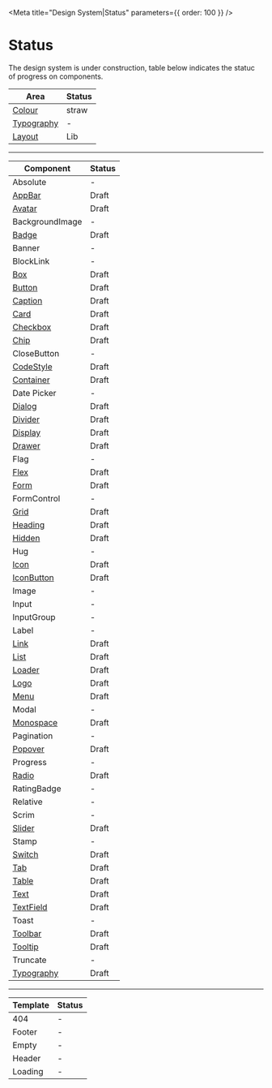 
<Meta title="Design System|Status" parameters={{ order: 100 }} />

# Status

The design system is under construction, table below indicates the statuc of progress on components.

| Area                                                                       | Status |
| -------------------------------------------------------------------------- | ------ |
| [Colour](/components/?path=/docs/design-system-colour--page)               | straw  |
| [Typography](/components/?path=/docs/design-system-typography--typography) | -      |
| [Layout](https://github.com/commitd/layout)                                | Lib    |

---

| Component                                                                  | Status |
| -------------------------------------------------------------------------- | ------ |
| Absolute                                                                   | -      |
| [AppBar](/components/?path=/docs/components-appbar--default-story)         | Draft  |
| [Avatar](/components/?path=/docs/components-avatar--default-story)         | Draft  |
| BackgroundImage                                                            | -      |
| [Badge](/components/?path=/docs/components-badge--default-story)           | Draft  |
| Banner                                                                     | -      |
| BlockLink                                                                  | -      |
| [Box](/components/?path=/docs/components-box--default-story)               | Draft  |
| [Button](/components/?path=/docs/components-button--default-story)         | Draft  |
| [Caption](/components/?path=/docs/design-system-typography--variations)    | Draft  |
| [Card](/components/?path=/docs/components-card--default-story)             | Draft  |
| [Checkbox](/components/?path=/docs/components-checkbox--default-story)     | Draft  |
| [Chip](/components/?path=/docs/components-chip--default-story)             | Draft  |
| CloseButton                                                                | -      |
| [CodeStyle](/components/?path=/docs/components-codeestyle--default-story)  | Draft  |
| [Container](/components/?path=/docs/components-container--default-story)   | Draft  |
| Date Picker                                                                | -      |
| [Dialog](/components/?path=/docs/components-dialog--default-story)         | Draft  |
| [Divider](/components/?path=/docs/components-divider--default-story)       | Draft  |
| [Display](/components/?path=/docs/design-system-typography--display)       | Draft  |
| [Drawer](/components/?path=/docs/components-drawer--default-story)         | Draft  |
| Flag                                                                       | -      |
| [Flex](/components/?path=/docs/components-flex--default-story)             | Draft  |
| [Form](/components/?path=/docs/components-form--default-story)             | Draft  |
| FormControl                                                                | -      |
| [Grid](/components/?path=/docs/components-grid--default-story)             | Draft  |
| [Heading](/components/?path=/docs/design-system-typography--heading)       | Draft  |
| [Hidden](/components/?path=/docs/components-hidden--default-story)         | Draft  |
| Hug                                                                        | -      |
| [Icon](/components/?path=/docs/components-icon--default-story)             | Draft  |
| [IconButton](/components/?path=/docs/components-iconButton--default-story) | Draft  |
| Image                                                                      | -      |
| Input                                                                      | -      |
| InputGroup                                                                 | -      |
| Label                                                                      | -      |
| [Link](/components/?path=/docs/components-link--default-story)             | Draft  |
| [List](/components/?path=/docs/components-list--default-story)             | Draft  |
| [Loader](/components/?path=/docs/components-loader--default-story)         | Draft  |
| [Logo](/components/?path=/docs/components-logo--default-story)             | Draft  |
| [Menu](/components/?path=/docs/components-menu--default-story)             | Draft  |
| Modal                                                                      | -      |
| [Monospace](/components/?path=/docs/design-system-typography--variations)  | Draft  |
| Pagination                                                                 | -      |
| [Popover](/components/?path=/docs/components-popover--default-story)       | Draft  |
| Progress                                                                   | -      |
| [Radio](/components/?path=/docs/components-radio--default-story)           | Draft  |
| RatingBadge                                                                | -      |
| Relative                                                                   | -      |
| Scrim                                                                      | -      |
| [Slider](/components/?path=/docs/components-slider--default-story)         | Draft  |
| Stamp                                                                      | -      |
| [Switch](/components/?path=/docs/components-switch--default-story)         | Draft  |
| [Tab](/components/?path=/docs/components-tab--default-story)               | Draft  |
| [Table](/components/?path=/docs/components-table--default-story)           | Draft  |
| [Text](/components/?path=/docs/design-system-typography--text)             | Draft  |
| [TextField](/components/?path=/docs/components-textfield--default-story)   | Draft  |
| Toast                                                                      | -      |
| [Toolbar](/components/?path=/docs/components-toolbar--default-story)       | Draft  |
| [Tooltip](/components/?path=/docs/components-tooltip--default-story)       | Draft  |
| Truncate                                                                   | -      |
| [Typography](/components/?path=/docs/design-system-typography--typography) | Draft  |

---

| Template | Status |
| -------- | ------ |
| 404      | -      |
| Footer   | -      |
| Empty    | -      |
| Header   | -      |
| Loading  | -      |

